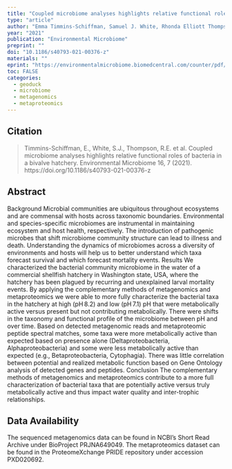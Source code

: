 ```yaml
---
title: "Coupled microbiome analyses highlights relative functional roles of bacteria in a bivalve hatchery"
type: "article"
author: "Emma Timmins-Schiffman, Samuel J. White, Rhonda Elliott Thompson, Brent Vadopalas, Benoit Eudeline, Brook L. Nunn & Steven B. Roberts"
year: "2021"
publication: "Environmental Microbiome"
preprint: ""
doi: "10.1186/s40793-021-00376-z"
materials: ""
eprint: "https://environmentalmicrobiome.biomedcentral.com/counter/pdf/10.1186/s40793-021-00376-z.pdf"
toc: FALSE
categories:
  - geoduck
  - microbiome
  - metagenomics
  - metaproteomics
---
```


## Citation

> Timmins-Schiffman, E., White, S.J., Thompson, R.E. et al. Coupled microbiome analyses highlights relative functional roles of bacteria in a bivalve hatchery. Environmental Microbiome 16, 7 (2021). https://doi.org/10.1186/s40793-021-00376-z

## Abstract

Background
Microbial communities are ubiquitous throughout ecosystems and are commensal with hosts across taxonomic boundaries. Environmental and species-specific microbiomes are instrumental in maintaining ecosystem and host health, respectively. The introduction of pathogenic microbes that shift microbiome community structure can lead to illness and death. Understanding the dynamics of microbiomes across a diversity of environments and hosts will help us to better understand which taxa forecast survival and which forecast mortality events.
Results
We characterized the bacterial community microbiome in the water of a commercial shellfish hatchery in Washington state, USA, where the hatchery has been plagued by recurring and unexplained larval mortality events. By applying the complementary methods of metagenomics and metaproteomics we were able to more fully characterize the bacterial taxa in the hatchery at high (pH 8.2) and low (pH 7.1) pH that were metabolically active versus present but not contributing metabolically. There were shifts in the taxonomy and functional profile of the microbiome between pH and over time. Based on detected metagenomic reads and metaproteomic peptide spectral matches, some taxa were more metabolically active than expected based on presence alone (Deltaproteobacteria, Alphaproteobacteria) and some were less metabolically active than expected (e.g., Betaproteobacteria, Cytophagia). There was little correlation between potential and realized metabolic function based on Gene Ontology analysis of detected genes and peptides.
Conclusion
The complementary methods of metagenomics and metaproteomics contribute to a more full characterization of bacterial taxa that are potentially active versus truly metabolically active and thus impact water quality and inter-trophic relationships.

## Data Availability

The sequenced metagenomics data can be found in NCBI’s Short Read Archive under BioProject PRJNA649049. The metaproteomics dataset can be found in the ProteomeXchange PRIDE repository under accession PXD020692.
